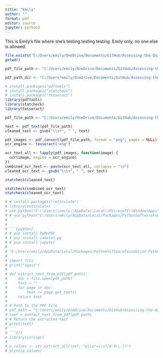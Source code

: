 ```yaml
---
title: "Emily"
author: ""
format: pdf
editor: source
jupyter: python3
---
```


This is Emily's file where she's testing testing testing. Emily only, no one else is allowed. 

```r
file.exists("C:/Users/emily/OneDrive/Documents/GitHub/Assessing-the-Quality-of-Nutrition-Research/Test PDFs/Nkomo et al. - 2006 - Burden of valvular heart diseases a population-ba.pdf")
getwd()

pdf_file_path <- "C:/Users/emily/OneDrive/Documents/GitHub/Assessing-the-Quality-of-Nutrition-Research/Test PDFs/Nkomo et al. - 2006 - Burden of valvular heart diseases a population-ba.pdf"

pdf_path_dir <- "C:/Users/emily/OneDrive/Documents/GitHub/Assessing-the-Quality-of-Nutrition-Research/Test PDFs"
```

```r
# install.packages("pdftools")
# install.packages("statcheck")
# install.packages("tesseract")
library(pdftools)
library(statcheck)
library(tesseract)
```
```r

pdf_file_path <- "C:/Users/emily/OneDrive/Documents/GitHub/Assessing-the-Quality-of-Nutrition-Research/Test PDFs/nuijten2015.pdf"

text <- pdf_text(pdf_file_path)
cleaned_text <- gsub("\\s+", " ", text)

pdf_images <- pdf_convert(pdf_file_path, format = "png", pages = NULL)
ocr_engine <- tesseract("eng")

ocr_text_all <- lapply(pdf_images, function(image) {
  ocr(image, engine = ocr_engine)
})
combined_ocr_text <- paste(ocr_text_all, collapse = "\n")
cleaned_ocr_text <- gsub("\\s+", " ", ocr_text)

```
```r
statcheck(cleaned_text)
```
```r
statcheck(combined_ocr_text)
statcheck(cleaned_ocr_text)
```

```r
# # install.packages("reticulate")
# library(reticulate)
# use_python("C:\\Users\\emily\\AppData\\Local\\Microsoft\\WindowsApps\\python.exe")
# # use_python("C:/Users/emily/AppData/Local/Packages/PythonSoftwareFoundation.Python.3.11_qbz5n2kfra8p0/LocalCache/local-packages/Python311/Scripts")
# ```
# 
# ```{python}
# # pip install PyMuPDF
# # pip install camelot-py
# # pip install jupyter
# 
# "C:/Users/emily/AppData/Local/Packages/PythonSoftwareFoundation.Python.3.11_qbz5n2kfra8p0/LocalCache/local-packages/Python311/Scripts"
# 
# import fitz
# print("again")
# 
# def extract_text_from_pdf(pdf_path):
#     doc = fitz.open(pdf_path)
#     text = ""
#     for page in doc:
#         text += page.get_text()
#     return text
# 
# # Path to the PDF file
# pdf_path = "C:/Users/emily/OneDrive/Documents/GitHub/Assessing-the-Quality-of-Nutrition-Research/Test PDFs/Nkomo et al. - 2006 - Burden of valvular heart diseases a population-ba.pdf"
# text = extract_text_from_pdf(pdf_path)
# # Return the extracted text
# print(text)
# ```
# ```{r}
# library(stringr)
# 
# p_values <- str_extract_all(text, "p\\s*=\\s*[0-9\\.]+")
# print(p_values)
```
